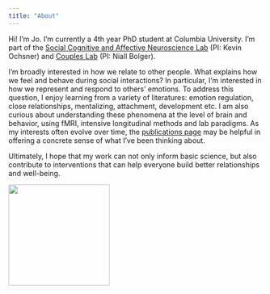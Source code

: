 ```yaml
---
title: "About"
---
```


Hi! I'm Jo. I'm currently a 4th year PhD student at Columbia University. I'm part of the [Social Cognitive and Affective Neuroscience Lab](https://www.ochsnerscanlab.org/) (PI: Kevin Ochsner) and [Couples Lab](https://columbiacoupleslab.weebly.com/) (PI: Niall Bolger).

I'm broadly interested in how we relate to other people. What explains how we feel and behave during social interactions? In particular, I'm interested in how we represent and respond to others' emotions. To address this question, I enjoy learning from a variety of literatures: emotion regulation, close relationships, mentalizing, attachment, development etc. I am also curious about understanding these phenomena at the level of brain and behavior, using fMRI, intensive longitudinal methods and lab paradigms. As my interests often evolve over time, the [publications page](https://johezz.github.io/publications.html) may be helpful in offering a concrete sense of what I've been thinking about.

Ultimately, I hope that my work can not only inform basic science, but also contribute to interventions that can help everyone build better relationships and well-being.

![](monkey-remove-background.com (2).jpg){fig-alt="copyright Anna-Laura Art" fig-align="right" width="200"}
